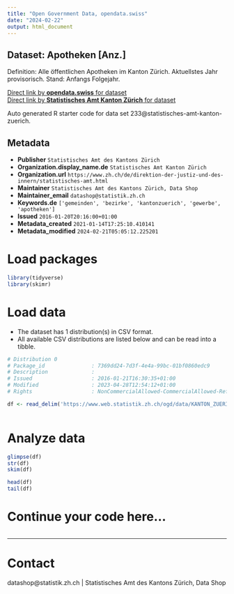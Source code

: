 ```yaml
---
title: "Open Government Data, opendata.swiss"
date: "2024-02-22"
output: html_document
---
```


## Dataset: Apotheken [Anz.]

Definition: Alle öffentlichen Apotheken im Kanton Zürich. Aktuellstes Jahr provisorisch. Stand: Anfangs Folgejahr.

[Direct link by **opendata.swiss** for dataset](https://opendata.swiss/de/dataset/apotheken-anz)<br>
[Direct link by **Statistisches Amt Kanton Zürich** for dataset](https://www.zh.ch/de/politik-staat/gemeinden/gemeindeportraet.html)

Auto generated R starter code for data set 233@statistisches-amt-kanton-zuerich.

## Metadata

- **Publisher** `Statistisches Amt des Kantons Zürich`
- **Organization.display_name.de** `Statistisches Amt Kanton Zürich`
- **Organization.url** `https://www.zh.ch/de/direktion-der-justiz-und-des-innern/statistisches-amt.html`
- **Maintainer** `Statistisches Amt des Kantons Zürich, Data Shop`
- **Maintainer_email** `datashop@statistik.zh.ch`
- **Keywords.de** `['gemeinden', 'bezirke', 'kantonzuerich', 'gewerbe', 'apotheken']`
- **Issued** `2016-01-20T20:16:00+01:00`
- **Metadata_created** `2021-01-14T17:25:10.410141`
- **Metadata_modified** `2024-02-21T05:05:12.225201`


# Load packages

```r

library(tidyverse)
library(skimr)

```

# Load data

-   The dataset has 1 distribution(s) in CSV format.
-   All available CSV distributions are listed below and can be read into a tibble.

```r

# Distribution 0
# Package_id               : 7369dd24-7d3f-4e4a-99bc-01bf0860edc9
# Description              : 
# Issued                   : 2016-01-21T16:30:35+01:00
# Modified                 : 2023-04-28T12:54:12+01:00
# Rights                   : NonCommercialAllowed-CommercialAllowed-ReferenceRequired

df <- read_delim('https://www.web.statistik.zh.ch/ogd/data/KANTON_ZUERICH_546.csv')



```

# Analyze data

```r

glimpse(df)
str(df)
skim(df)

head(df)
tail(df)

```

# Continue your code here...

```r

```

------------------------------------------------------------------------

# Contact

datashop@statistik.zh.ch | Statistisches Amt des Kantons Zürich, Data Shop
